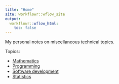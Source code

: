 ```yaml
---
title: "Home"
site: workflowr::wflow_site
output:
  workflowr::wflow_html:
    toc: false
---
```


My personal notes on miscellaneous technical topics.

Topics:

* [Mathematics](math.html)
* [Programming](programming.html)
* [Software development](software.html)
* [Statistics](stats.html)
